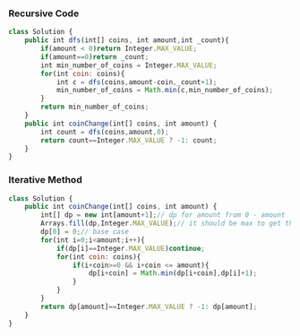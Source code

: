 ### Recursive Code

```js
class Solution {
    public int dfs(int[] coins, int amount,int _count){
        if(amount < 0)return Integer.MAX_VALUE;
        if(amount==0)return _count;
        int min_number_of_coins = Integer.MAX_VALUE;
        for(int coin: coins){
            int c = dfs(coins,amount-coin,_count+1);
            min_number_of_coins = Math.min(c,min_number_of_coins);
        }
        return min_number_of_coins;
    }
    public int coinChange(int[] coins, int amount) {
        int count = dfs(coins,amount,0);
        return count==Integer.MAX_VALUE ? -1: count;
    }
}
```

### Iterative Method

```js
class Solution {
    public int coinChange(int[] coins, int amount) {
        int[] dp = new int[amount+1];// dp for amount from 0 - amount
        Arrays.fill(dp,Integer.MAX_VALUE);// it should be max to get the min count
        dp[0] = 0;// base case
        for(int i=0;i<amount;i++){
            if(dp[i]==Integer.MAX_VALUE)continue;
            for(int coin: coins){
                if(i+coin>=0 && i+coin <= amount){
                    dp[i+coin] = Math.min(dp[i+coin],dp[i]+1);
                }
            }
        }
        return dp[amount]==Integer.MAX_VALUE ? -1: dp[amount];
    }
}

```